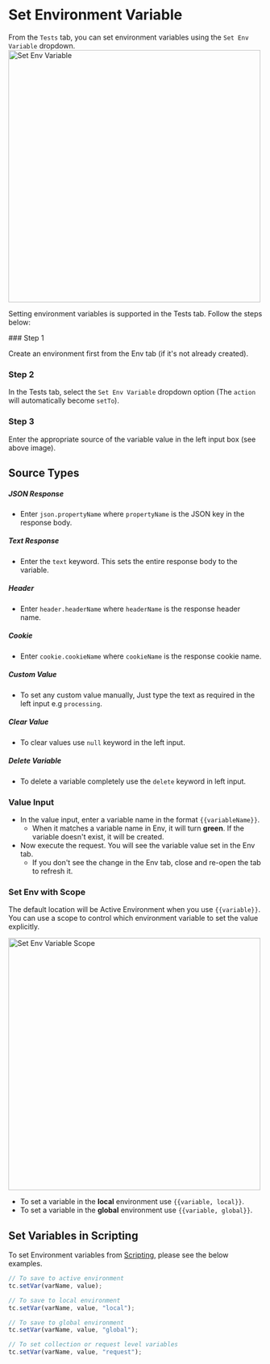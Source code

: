 
# Set Environment Variable

From the `Tests` tab, you can set environment variables using the `Set Env Variable` dropdown.
<br/>
<img width="500" alt="Set Env Variable" src="/images/set-env.png" />

Setting environment variables is supported in the Tests tab. Follow the steps below:

<Steps>
### Step 1
 
Create an environment first from the Env tab (if it's not already created).
 
### Step 2
 
In the Tests tab, select the `Set Env Variable` dropdown option (The `action` will automatically become `setTo`).

### Step 3
 
Enter the appropriate source of the variable value in the left input box (see above image).
</Steps>

## Source Types

##### JSON Response
  - Enter `json.propertyName` where `propertyName` is the JSON key in the response body.

##### Text Response
  - Enter the `text` keyword. This sets the entire response body to the variable.

##### Header
  - Enter `header.headerName` where `headerName` is the response header name.

##### Cookie
  - Enter `cookie.cookieName` where `cookieName` is the response cookie name.

##### Custom Value
  - To set any custom value manually, Just type the text as required in the left input e.g `processing`.

##### Clear Value
  - To clear values use `null` keyword in the left input.

##### Delete Variable
  - To delete a variable completely use the `delete` keyword in left input.

### Value Input
- In the value input, enter a variable name in the format `{{variableName}}`.
  - When it matches a variable name in Env, it will turn **green**. If the variable doesn't exist, it will be created.
- Now execute the request. You will see the variable value set in the Env tab.
  - If you don't see the change in the Env tab, close and re-open the tab to refresh it.

### Set Env with Scope


The default location will be Active Environment when you use `{{variable}}`. You can use a scope to control which environment variable to set the value explicitly.

<img width="500" alt="Set Env Variable Scope" src="/images/set-env-scope.png" />

- To set a variable in the **local** environment use `{{variable, local}}`.
- To set a variable in the **global** environment use `{{variable, global}}`.

## Set Variables in Scripting

To set Environment variables from [Scripting](/scripting), please see the below examples.

```js
// To save to active environment
tc.setVar(varName, value);

// To save to local environment
tc.setVar(varName, value, "local");

// To save to global environment
tc.setVar(varName, value, "global");

// To set collection or request level variables
tc.setVar(varName, value, "request");
```
